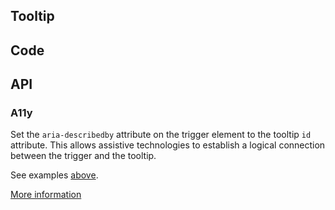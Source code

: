 

## Tooltip

<Tags />

## Code

<TooltipPlayground />

## API

<PropsApi />

### A11y

Set the `aria-describedby` attribute on the trigger element to the tooltip `id` attribute. This allows assistive technologies to establish a logical connection between the trigger and the tooltip. 

See examples [above](#usage). 

[More information](https://www.w3.org/WAI/ARIA/apg/patterns/tooltip/)

